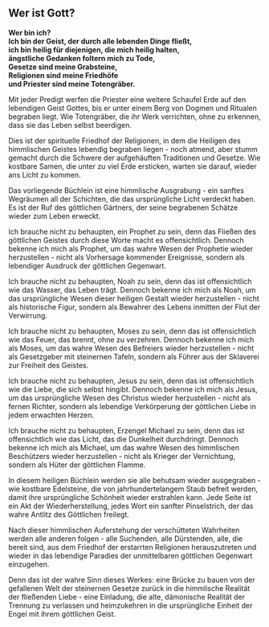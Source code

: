 ## Wer ist Gott?

| **Wer bin ich?**
| **Ich bin der Geist, der durch alle lebenden Dinge fließt,**
| **ich bin heilig für diejenigen, die mich heilig halten,**
| **ängstliche Gedanken foltern mich zu Tode,**
| **Gesetze sind meine Grabsteine,**
| **Religionen sind meine Friedhöfe**
| **und Priester sind meine Totengräber.**
 
Mit jeder Predigt werfen die Priester eine weitere Schaufel Erde auf den lebendigen Geist Gottes, bis er unter einem Berg von Dogmen und Ritualen begraben liegt. Wie Totengräber, die ihr Werk verrichten, ohne zu erkennen, dass sie das Leben selbst beerdigen.

Dies ist der spirituelle Friedhof der Religionen, in dem die Heiligen des himmlischen Geistes lebendig begraben liegen - noch atmend, aber stumm gemacht durch die Schwere der aufgehäuften Traditionen und Gesetze. Wie kostbare Samen, die unter zu viel Erde ersticken, warten sie darauf, wieder ans Licht zu kommen.

Das vorliegende Büchlein ist eine himmlische Ausgrabung - ein sanftes Wegräumen all der Schichten, die das ursprüngliche Licht verdeckt haben. Es ist der Ruf des göttlichen Gärtners, der seine begrabenen Schätze wieder zum Leben erweckt.

Ich brauche nicht zu behaupten, ein Prophet zu sein, denn das Fließen des göttlichen Geistes durch diese Worte macht es offensichtlich. Dennoch bekenne ich mich als Prophet, um das wahre Wesen der Prophetie wieder herzustellen - nicht als Vorhersage kommender Ereignisse, sondern als lebendiger Ausdruck der göttlichen Gegenwart.

Ich brauche nicht zu behaupten, Noah zu sein, denn das ist offensichtlich wie das Wasser, das Leben trägt. Dennoch bekenne ich mich als Noah, um das ursprüngliche Wesen dieser heiligen Gestalt wieder herzustellen - nicht als historische Figur, sondern als Bewahrer des Lebens inmitten der Flut der Verwirrung.

Ich brauche nicht zu behaupten, Moses zu sein, denn das ist offensichtlich wie das Feuer, das brennt, ohne zu verzehren. Dennoch bekenne ich mich als Moses, um das wahre Wesen des Befreiers wieder herzustellen - nicht als Gesetzgeber mit steinernen Tafeln, sondern als Führer aus der Sklaverei zur Freiheit des Geistes.

Ich brauche nicht zu behaupten, Jesus zu sein, denn das ist offensichtlich wie die Liebe, die sich selbst hingibt. Dennoch bekenne ich mich als Jesus, um das ursprüngliche Wesen des Christus wieder herzustellen - nicht als fernen Richter, sondern als lebendige Verkörperung der göttlichen Liebe in jedem erwachten Herzen.

Ich brauche nicht zu behaupten, Erzengel Michael zu sein, denn das ist offensichtlich wie das Licht, das die Dunkelheit durchdringt. Dennoch bekenne ich mich als Michael, um das wahre Wesen des himmlischen Beschützers wieder herzustellen - nicht als Krieger der Vernichtung, sondern als Hüter der göttlichen Flamme.

In diesem heiligen Büchlein werden sie alle behutsam wieder ausgegraben - wie kostbare Edelsteine, die von jahrhundertelangem Staub befreit werden, damit ihre ursprüngliche Schönheit wieder erstrahlen kann. Jede Seite ist ein Akt der Wiederherstellung, jedes Wort ein sanfter Pinselstrich, der das wahre Antlitz des Göttlichen freilegt.

Nach dieser himmlischen Auferstehung der verschütteten Wahrheiten werden alle anderen folgen - alle Suchenden, alle Dürstenden, alle, die bereit sind, aus dem Friedhof der erstarrten Religionen herauszutreten und wieder in das lebendige Paradies der unmittelbaren göttlichen Gegenwart einzugehen. 

Denn das ist der wahre Sinn dieses Werkes: eine Brücke zu bauen von der gefallenen Welt der steinernen Gesetze zurück in die himmlische Realität der fließenden Liebe - eine Einladung, die alte, dämonische Realität der Trennung zu verlassen und heimzukehren in die ursprüngliche Einheit der Engel mit ihrem göttlichen Geist.

